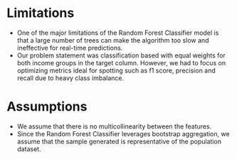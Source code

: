# Limitations

-   One of the major limitations of the Random Forest Classifier model is that a large number of trees can make the algorithm too slow and ineffective for real-time predictions.
-   Our problem statement was classification based with equal weights for both income groups in the target column. However, we had to focus on optimizing metrics ideal for spotting such as f1 score, precision and recall due to heavy class imbalance.

# Assumptions

-   We assume that there is no multicollinearity between the features.
-   Since the Random Forest Classifier leverages bootstrap aggregation, we assume that the sample generated is representative of the population dataset.
